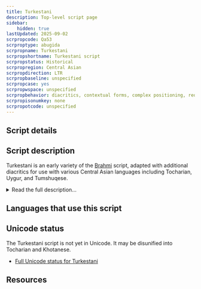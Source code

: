 ```yaml
---
title: Turkestani
description: Top-level script page
sidebar:
    hidden: true
lastUpdated: 2025-09-02
scrpropcode: Qa53
scrproptype: abugida
scrpropname: Turkestani
scrpropshortname: Turkestani script
scrpropstatus: Historical
scrpropregion: Central Asian
scrpropdirection: LTR
scrpropbaseline: unspecified
scrpropcase: yes
scrpropwspace: unspecified
scrpropbehavior: diacritics, contextual forms, complex positioning, required ligatures
scrpropisonumkey: none
scrpropotcode: unspecified
---
```



## Script details

<ScriptDetails />

## Script description

Turkestani is an early variety of the [Brahmi](/scrlang/scripts/brah) script, adapted with additional diacritics for use with various Central Asian languages including Tocharian, Uygur, and Tumshuqese.

<details>
<summary>Read the full description...</summary>There are thought to have been two varieties of the script; North Turkestan Brahmi and South Turkestan Brahmi. It fell out of use following the Muslim invasions of Central Asia during the 7th century CE.

_This script is not currently recognized by [ISO 15924](http://www.unicode.org/iso15924/), but is included in ScriptSource for research purposes. If you have any information on this script, please add the information to the site. Your contributions can be a great help in refining and expanding the ISO 15924 standard._
</details>

## Languages that use this script

<WsList script='Qa53' wsMax='5' />

## Unicode status

The Turkestani script is not yet in Unicode. It may be disunified into Tocharian and Khotanese.

- [Full Unicode status for Turkestani](/scrlang/unicode/qa53-unicode.md)



## Resources

<ScriptResources detailSummary='seemore' />

